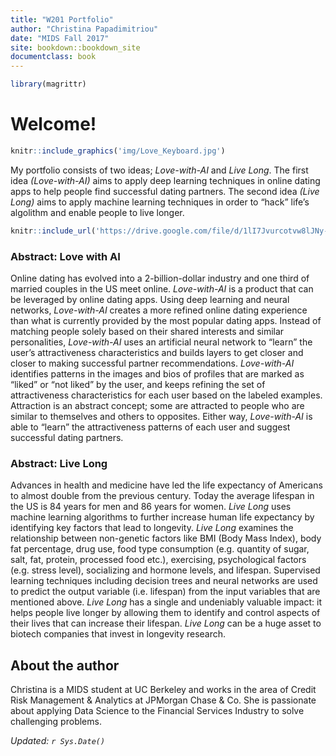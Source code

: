 ```yaml
---
title: "W201 Portfolio"
author: "Christina Papadimitriou"
date: "MIDS Fall 2017"
site: bookdown::bookdown_site
documentclass: book
---
```


<!-- This won't be displayed but it will initialize your R session. Add any R libraries you need here. -->
```r
library(magrittr)
```


# Welcome! {-}

<!-- You can include images saved within your repo... -->
```r
knitr::include_graphics('img/Love_Keyboard.jpg')
```

My portfolio consists of two ideas; _Love-with-AI_ and _Live Long_. The first idea _(Love-with-AI)_ aims to apply deep learning techniques in online dating apps to help people find successful dating partners. The second idea _(Live Long)_ aims to apply machine learning techniques in order to "hack" life's algolithm and enable people to live longer.

<!-- Below this line is just examples of how you can embed video from Google Drive. First you have to enable sharing, then just get the object ID which is that long string between d/ and /preview and will also be appended to any sharing link you generate for your video. -->
<p>
```r
knitr::include_url('https://drive.google.com/file/d/1lI7Jvurcotvw8lJNy-yW6EBx5WAXE1d3/preview')
```

### Abstract: Love with AI {-}

Online dating has evolved into a 2-billion-dollar industry and one third of married couples in the US meet online. _Love-with-AI_ is a product that can be leveraged by online dating apps. Using deep learning and neural networks, _Love-with-AI_ creates a more refined online dating experience than what is currently provided by the most popular dating apps. Instead of matching people solely based on their shared interests and similar personalities, _Love-with-AI_ uses an artificial neural network to “learn” the user’s attractiveness characteristics and builds layers to get closer and closer to making successful partner recommendations. _Love-with-AI_ identifies patterns in the images and bios of profiles that are marked as “liked” or “not liked” by the user, and keeps refining the set of attractiveness characteristics for each user based on the labeled examples. Attraction is an abstract concept; some are attracted to people who are similar to themselves and others to opposites. Either way, _Love-with-AI_ is able to “learn” the attractiveness patterns of each user and suggest successful dating partners. 

### Abstract: Live Long {-}

Advances in health and medicine have led the life expectancy of Americans to almost double from the previous century. Today the average lifespan in the US is 84 years for men and 86 years for women. _Live Long_ uses machine learning algorithms to further increase human life expectancy by identifying key factors that lead to longevity. _Live Long_ examines the relationship between non-genetic factors like BMI (Body Mass Index), body fat percentage, drug use, food type consumption (e.g. quantity of sugar, salt, fat, protein, processed food etc.), exercising, psychological factors (e.g. stress level), socializing and hormone levels, and lifespan.  Supervised learning techniques including decision trees and neural networks are used to predict the output variable (i.e. lifespan) from the input variables that are mentioned above. _Live Long_ has a single and undeniably valuable impact: it helps people live longer by allowing them to identify and control aspects of their lives that can increase their lifespan. _Live Long_ can be a huge asset to biotech companies that invest in longevity research.

## About the author {-}

Christina is a MIDS student at UC Berkeley and works in the area of Credit Risk Management & Analytics at JPMorgan Chase & Co. She is passionate about applying Data Science to the Financial Services Industry to solve challenging problems. 

*Updated: `r Sys.Date()`*
